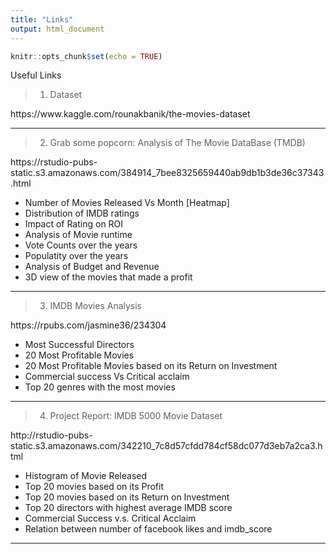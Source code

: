 ```yaml
---
title: "Links"
output: html_document
---
```


```r
knitr::opts_chunk$set(echo = TRUE)
```

Useful Links

> 1. Dataset

https://www.kaggle.com/rounakbanik/the-movies-dataset

-----

> 2. Grab some popcorn: Analysis of The Movie DataBase (TMDB)

https://rstudio-pubs-static.s3.amazonaws.com/384914_7bee8325659440ab9db1b3de36c37343.html

* Number of Movies Released Vs Month [Heatmap]
* Distribution of IMDB ratings
* Impact of Rating on ROI
* Analysis of Movie runtime
* Vote Counts over the years
* Populatity over the years
* Analysis of Budget and Revenue
* 3D view of the movies that made a profit

-----

> 3. IMDB Movies Analysis

https://rpubs.com/jasmine36/234304

* Most Successful Directors
* 20 Most Profitable Movies
* 20 Most Profitable Movies based on its Return on Investment
* Commercial success Vs Critical acclaim
* Top 20 genres with the most movies

-----

> 4. Project Report: IMDB 5000 Movie Dataset

http://rstudio-pubs-static.s3.amazonaws.com/342210_7c8d57cfdd784cf58dc077d3eb7a2ca3.html

* Histogram of Movie Released
* Top 20 movies based on its Profit
* Top 20 movies based on its Return on Investment
* Top 20 directors with highest average IMDB score
* Commercial Success v.s. Critical Acclaim
* Relation between number of facebook likes and imdb_score

-----




